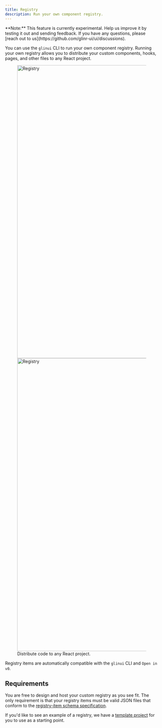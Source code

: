 ```yaml
---
title: Registry
description: Run your own component registry.
---
```


<Callout>
  **Note:** This feature is currently experimental. Help us improve it by
  testing it out and sending feedback. If you have any questions, please [reach
  out to us](https://github.com/glinr-ui/ui/discussions).
</Callout>

You can use the `glinui` CLI to run your own component registry. Running your own registry allows you to distribute your custom components, hooks, pages, and other files to any React project.

<figure className="flex flex-col gap-4">
  <Image
    src="/images/registry-light.png"
    width="1432"
    height="960"
    alt="Registry"
    className="border dark:hidden shadow-sm rounded-lg overflow-hidden mt-6 w-full"
  />
  <Image
    src="/images/registry-dark.png"
    width="1432"
    height="960"
    alt="Registry"
    className="border hidden dark:block shadow-sm rounded-lg overflow-hidden mt-6 w-full"
  />
  <figcaption className="text-center text-sm text-gray-500">
    Distribute code to any React project.
  </figcaption>
</figure>

Registry items are automatically compatible with the `glinui` CLI and `Open in v0`.

## Requirements

You are free to design and host your custom registry as you see fit. The only requirement is that your registry items must be valid JSON files that conform to the [registry-item schema specification](/docs/registry/registry-item-json).

If you'd like to see an example of a registry, we have a [template project](https://github.com/glinr-ui/registry-template) for you to use as a starting point.
